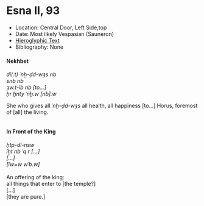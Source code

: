 # Esna II, 93 {-}



- Location: Central Door, Left Side,top
- Date: Most likely Vespasian (Sauneron)
- [Hieroglyphic Text](https://www.ifao.egnet.net/uploads/publications/enligne/Temples-Esna002.pdf#page=258){target="_blank"}
- Bibliography: None

<style>
  .col2 {
    columns: 2 300px;         /* number of columns and width in pixels*/
    -webkit-columns: 2 300px; /* chrome, safari */
    -moz-columns: 2 300px;    /* firefox */
    -webkit-column-break-inside: avoid;
    -page-break-inside: avoid;
    -break-inside: avoid;
  }

</style>

#### Nekhbet {-}
<div class="col2">

| *dỉ(.t) ʿnḫ-ḏd-wȝs nb  *
| *snb nb  *
| *ȝw.t-ỉb nb [to...]  *
| *ḥr ḫnty ʿnḫ.w [nb].w  *

She who gives all *ʿnḫ-ḏd-wȝs*
all health,
all happiness [to...]
Horus, foremost of [all] the living.

</div>
#### In Front of the King {-}
<div class="col2">

| *ḥtp-dỉ-nsw  *
| *ỉḫt nb ʿq r [...]  *
| *[...]  *
| *[ỉw=w wʿb.w]  *
|
| An offering of the king:
| all things that enter to [the temple?]
| [...]
| [they are pure.]

</div>

